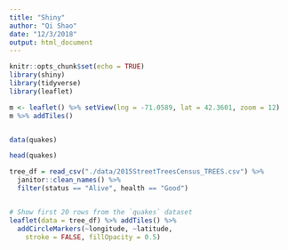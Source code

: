 ```yaml
---
title: "Shiny"
author: "Qi Shao"
date: "12/3/2018"
output: html_document
---
```


```r
knitr::opts_chunk$set(echo = TRUE)
library(shiny)
library(tidyverse)
library(leaflet)
```

```r
m <- leaflet() %>% setView(lng = -71.0589, lat = 42.3601, zoom = 12)
m %>% addTiles()


data(quakes)

head(quakes)

tree_df = read_csv("./data/2015StreetTreesCensus_TREES.csv") %>%
  janitor::clean_names() %>%
  filter(status == "Alive", health == "Good") 


# Show first 20 rows from the `quakes` dataset
leaflet(data = tree_df) %>% addTiles() %>%
  addCircleMarkers(~longitude, ~latitude,
    stroke = FALSE, fillOpacity = 0.5)

```

